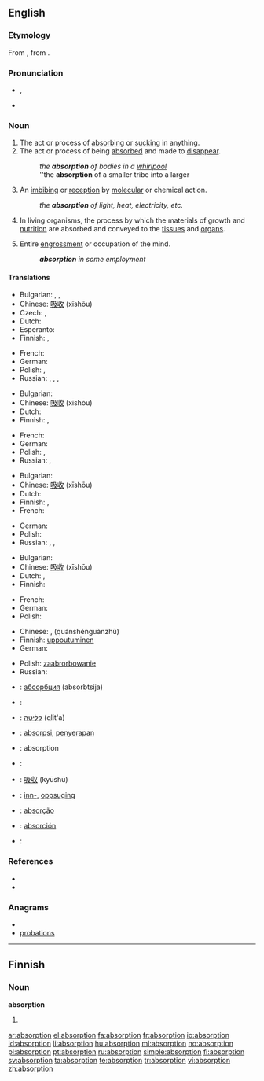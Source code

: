 ==English==

===Etymology===
From {{etyl|la}} {{term|absorptio|absorptiō|lang=la}}, from {{term|absorbeo|absorbeō|absorb|lang=la}}.

===Pronunciation===
* {{IPA|/əbˈzɔ:p.ʃən/}}, {{SAMPA|/@b"zO:p.S@n/}}
* {{audio|en-us-absorption.ogg|Audio (US)}}

===Noun===
{{en-noun}}

# The act or process of [[absorbing]] or [[sucking]] in anything.
# The act or process of being [[absorbed]] and made to [[disappear]].
#: ''the '''absorption''' of bodies in a [[whirlpool]]''
#: ''the '''absorption''' of a smaller tribe into a larger
# {{context|chemistry|physics}} An [[imbibing]] or [[reception]] by [[molecular]] or chemical action.
#: ''the '''absorption''' of light, heat, electricity, etc.''
# {{physiology}} In living organisms, the process by which the materials of growth and [[nutrition]] are absorbed and conveyed to the [[tissue]]s and [[organ]]s.
# Entire [[engrossment]] or occupation of the mind.
#: '''''absorption''' in some employment''

====Translations====
{{trans-top|act or process of absorbing or sucking in anything}}
* Bulgarian: {{t+|bg|абсорбция|f|tr=absórbtsiya}},  {{t|bg|поглъщане }},  {{t|bg|всмукване}}
* Chinese: [[吸收]] (xīshōu)
* Czech: {{t|cs|absorpce|f}},  {{t|cs|vstřebání|n}}
* Dutch: {{t+|nl|absorptie|f}}
* Esperanto: {{t-|eo|absorbo|xs=Esperanto}}
* Finnish: {{t|fi|imeyttäminen}}, {{t|fi|sulauttaminen}}
{{trans-mid}}
* French: {{t+|fr|absorption|f}}
* German: {{t+|de|Absorption|f}}
* Polish: {{t+|pl|absorpcja|f}}, {{t|pl|pochłanianie|n}}
* Russian: {{t|ru|всасывание|n|tr=vsásyvanije}}, {{t|ru|впитывание|n|tr=vpítyvanije}}, {{t|ru|поглощение|n|tr=pogloš'énije}}, {{t+|ru|абсорбция|f|tr=absórbcija}}
{{trans-bottom}}

{{trans-top|act or process of being absorbed and made to disappear}}
* Bulgarian: {{t+|bg|абсорбция|f|tr=absórbtsiya}}
* Chinese: [[吸收]] (xīshōu)
* Dutch: {{t+|nl|absorptie|f}}
* Finnish: {{t|fi|imeytyminen}}, {{t|fi|sulautuminen}}
{{trans-mid}}
* French: {{t+|fr|absorption|f}}
* German: {{t+|de|Absorption|f}}
* Polish: {{t|pl|absorbowanie|n}}, {{t|pl|pochłanianie|n}}
* Russian: {{t|ru|поглощение|n|tr=pogloš'énije}},
{{trans-bottom}}

{{trans-top|chemistry, physics: imbibing or reception by molecular or chemical action}}
* Bulgarian: {{t+|bg|абсорбция}}
* Chinese: [[吸收]] (xīshōu)
* Dutch: {{t+|nl|absorptie|f}}
* Finnish: {{t+|fi|absorptio}}, {{t|fi|imeytyminen}}
* French: {{t+|fr|absorption|f}}
{{trans-mid}}
* German: {{t+|de|Absorption|f}}
* Polish: {{t+|pl|absorpcja|f}}
* Russian: {{t|ru|впитывание|n|tr=vpítyvanije}}, {{t|ru|поглощение|n|tr=pogloš'énije}}, {{t+|ru|абсорбция|f|tr=absórbcija}}
{{trans-bottom}}

{{trans-top|physiology: process by which the materials of growth and nutrition are absorbed}}
* Bulgarian: {{t+|bg|абсорбция|f|tr=absórbtsiya}}
* Chinese: [[吸收]] (xīshōu)
* Dutch: {{t+|nl|absorptie|f}}, {{t+|nl|opname|f}}
* Finnish: {{t|fi|imeytyminen}}
{{trans-mid}}
* French: {{t+|fr|absorption|f}}
* German: {{t+|de|Absorption|f}}
* Polish: {{t|pl|przyswajanie|n}}
{{trans-bottom}}

{{trans-top|entire occupation of the mind}}
* Chinese: {{t|cmn|全神貫注|sc=Hani}}, {{t|cmn|全神贯注|sc=Hani}} (quánshénguànzhù)
* Finnish: [[uppoutuminen]]
* German: {{t+|de|vertieft}}
{{trans-mid}}
* Polish: [[zaabrorbowanie]] {{n}}
* Russian: {{t|ru|поглощённость|f|tr=pogloš'ónnost'}}
{{trans-bottom}}

{{checktrans-top}}
* {{ttbc|Bulgarian}}: [[абсорбция]] (absorbtsija) {{f}}
* {{ttbc|Croatian}}: {{t-|hr|apsorpcija|f}}
* {{ttbc|Hebrew}}: [[קליטה]] (qlit'a)
* {{ttbc|Indonesian}}: [[absorpsi]], [[serap|penyerapan]]
* {{ttbc|Interlingua}}: absorption
* {{ttbc|Italian}}: {{t-|it|assorbimento|m}}
{{checktrans-mid}}
* {{ttbc|Japanese}}: [[吸収]] (kyūshū)
* {{ttbc|Norwegian}}: [[inn-]], [[oppsuging]]
* {{ttbc|Portuguese}}: [[absorção]] {{f}}
* {{ttbc|Spanish}}: [[absorción]] {{f}}
* {{ttbc|Swedish}}: {{t+|sv|absorption|c}}
{{checktrans-bottom}}

===References===
* {{R:Century 1911}}
* {{R:Webster 1913}}

===Anagrams===
* {{alphagram|abinooprst}}
* [[probations#English|probations]]

----

==Finnish==

===Noun===
'''absorption'''

# {{fi-form of|type=noun|case=genitive|pl=singular|[[absorptio]]}}

[[ar:absorption]]
[[el:absorption]]
[[fa:absorption]]
[[fr:absorption]]
[[io:absorption]]
[[id:absorption]]
[[li:absorption]]
[[hu:absorption]]
[[ml:absorption]]
[[no:absorption]]
[[pl:absorption]]
[[pt:absorption]]
[[ru:absorption]]
[[simple:absorption]]
[[fi:absorption]]
[[sv:absorption]]
[[ta:absorption]]
[[te:absorption]]
[[tr:absorption]]
[[vi:absorption]]
[[zh:absorption]]